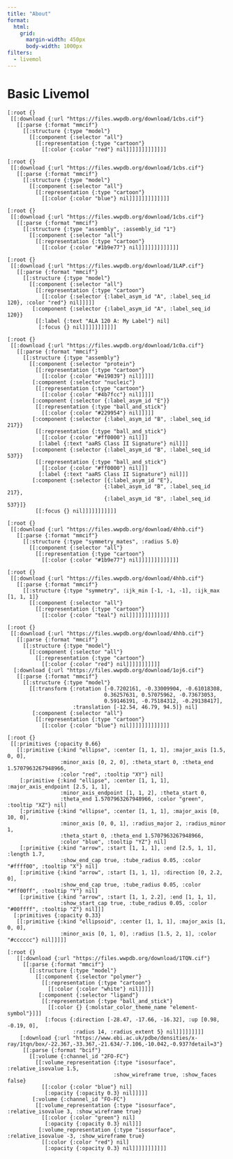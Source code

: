 ```yaml
---
title: "About"
format:
  html:
    grid:
      margin-width: 450px
      body-width: 1000px
filters:
  - livemol
---
```


# Basic Livemol

```.clojure
[:root {}
 [[:download {:url "https://files.wwpdb.org/download/1cbs.cif"}
   [[:parse {:format "mmcif"}
     [[:structure {:type "model"}
       [[:component {:selector "all"}
         [[:representation {:type "cartoon"}
           [[:color {:color "red"} nil]]]]]]]]]]]]]
```


```.clojure
[:root {}
 [[:download {:url "https://files.wwpdb.org/download/1cbs.cif"}
   [[:parse {:format "mmcif"}
     [[:structure {:type "model"}
       [[:component {:selector "all"}
         [[:representation {:type "cartoon"}
           [[:color {:color "blue"} nil]]]]]]]]]]]]]
```




```.clojure
[:root {}
 [[:download {:url "https://files.wwpdb.org/download/1cbs.cif"}
   [[:parse {:format "mmcif"}
     [[:structure {:type "assembly", :assembly_id "1"}
       [[:component {:selector "all"}
         [[:representation {:type "cartoon"}
           [[:color {:color "#1b9e77"} nil]]]]]]]]]]]]]
```


```.clojure
[:root {}
 [[:download {:url "https://files.wwpdb.org/download/1LAP.cif"}
   [[:parse {:format "mmcif"}
     [[:structure {:type "model"}
       [[:component {:selector "all"}
         [[:representation {:type "cartoon"}
           [[:color {:selector {:label_asym_id "A", :label_seq_id 120}, :color "red"} nil]]]]]
        [:component {:selector {:label_asym_id "A", :label_seq_id 120}}
         [[:label {:text "ALA 120 A: My Label"} nil]
          [:focus {} nil]]]]]]]]]]]
```


```.clojure
[:root {}
 [[:download {:url "https://files.wwpdb.org/download/1c0a.cif"}
   [[:parse {:format "mmcif"}
     [[:structure {:type "assembly"}
       [[:component {:selector "protein"}
         [[:representation {:type "cartoon"}
           [[:color {:color "#e19039"} nil]]]]]
        [:component {:selector "nucleic"}
         [[:representation {:type "cartoon"}
           [[:color {:color "#4b7fcc"} nil]]]]]
        [:component {:selector {:label_asym_id "E"}}
         [[:representation {:type "ball_and_stick"}
           [[:color {:color "#229954"} nil]]]]]
        [:component {:selector {:label_asym_id "B", :label_seq_id 217}}
         [[:representation {:type "ball_and_stick"}
           [[:color {:color "#ff0000"} nil]]]
          [:label {:text "aaRS Class II Signature"} nil]]]
        [:component {:selector {:label_asym_id "B", :label_seq_id 537}}
         [[:representation {:type "ball_and_stick"}
           [[:color {:color "#ff0000"} nil]]]
          [:label {:text "aaRS Class II Signature"} nil]]]
        [:component {:selector [{:label_asym_id "E"},
                               {:label_asym_id "B", :label_seq_id 217},
                               {:label_asym_id "B", :label_seq_id 537}]}
         [[:focus {} nil]]]]]]]]]]]
```



```.clojure
[:root {}
 [[:download {:url "https://files.wwpdb.org/download/4hhb.cif"}
   [[:parse {:format "mmcif"}
     [[:structure {:type "symmetry_mates", :radius 5.0}
       [[:component {:selector "all"}
         [[:representation {:type "cartoon"}
           [[:color {:color "#1b9e77"} nil]]]]]]]]]]]]]
```


```.clojure
[:root {}
 [[:download {:url "https://files.wwpdb.org/download/4hhb.cif"}
   [[:parse {:format "mmcif"}
     [[:structure {:type "symmetry", :ijk_min [-1, -1, -1], :ijk_max [1, 1, 1]}
       [[:component {:selector "all"}
         [[:representation {:type "cartoon"}
           [[:color {:color "teal"} nil]]]]]]]]]]]]]
```


```.clojure
[:root {}
 [[:download {:url "https://files.wwpdb.org/download/4hhb.cif"}
   [[:parse {:format "mmcif"}
     [[:structure {:type "model"}
       [[:component {:selector "all"}
         [[:representation {:type "cartoon"}
           [[:color {:color "red"} nil]]]]]]]]]]]
  [:download {:url "https://files.wwpdb.org/download/1oj6.cif"}
   [[:parse {:format "mmcif"}
     [[:structure {:type "model"}
       [[:transform {:rotation [-0.7202161, -0.33009904, -0.61018308,
                               0.36257631, 0.57075962, -0.73673053,
                               0.59146191, -0.75184312, -0.29138417],
                     :translation [-12.54, 46.79, 94.5]} nil]
        [:component {:selector "all"}
         [[:representation {:type "cartoon"}
           [[:color {:color "blue"} nil]]]]]]]]]]]]]
```




```.clojure
[:root {}
 [[:primitives {:opacity 0.66}
   [[:primitive {:kind "ellipse", :center [1, 1, 1], :major_axis [1.5, 0, 0],
                 :minor_axis [0, 2, 0], :theta_start 0, :theta_end 1.5707963267948966,
                 :color "red", :tooltip "XY"} nil]
    [:primitive {:kind "ellipse", :center [1, 1, 1], :major_axis_endpoint [2.5, 1, 1],
                 :minor_axis_endpoint [1, 1, 2], :theta_start 0,
                 :theta_end 1.5707963267948966, :color "green", :tooltip "XZ"} nil]
    [:primitive {:kind "ellipse", :center [1, 1, 1], :major_axis [0, 10, 0],
                 :minor_axis [0, 0, 1], :radius_major 2, :radius_minor 1,
                 :theta_start 0, :theta_end 1.5707963267948966,
                 :color "blue", :tooltip "YZ"} nil]
    [:primitive {:kind "arrow", :start [1, 1, 1], :end [2.5, 1, 1], :length 1.7,
                 :show_end_cap true, :tube_radius 0.05, :color "#ffff00", :tooltip "X"} nil]
    [:primitive {:kind "arrow", :start [1, 1, 1], :direction [0, 2.2, 0],
                 :show_end_cap true, :tube_radius 0.05, :color "#ff00ff", :tooltip "Y"} nil]
    [:primitive {:kind "arrow", :start [1, 1, 2.2], :end [1, 1, 1],
                 :show_start_cap true, :tube_radius 0.05, :color "#00ffff", :tooltip "Z"} nil]]]
  [:primitives {:opacity 0.33}
   [[:primitive {:kind "ellipsoid", :center [1, 1, 1], :major_axis [1, 0, 0],
                 :minor_axis [0, 1, 0], :radius [1.5, 2, 1], :color "#cccccc"} nil]]]]]
```




```.clojure
[:root {}
   [[:download {:url "https://files.wwpdb.org/download/1TQN.cif"}
     [[:parse {:format "mmcif"}
       [[:structure {:type "model"}
         [[:component {:selector "polymer"}
           [[:representation {:type "cartoon"}
             [[:color {:color "white"} nil]]]]]
          [:component {:selector "ligand"}
           [[:representation {:type "ball_and_stick"}
             [[:color {} {:molstar_color_theme_name "element-symbol"}]]]
            [:focus {:direction [-28.47, -17.66, -16.32], :up [0.98, -0.19, 0],
                     :radius 14, :radius_extent 5} nil]]]]]]]]]
    [:download {:url "https://www.ebi.ac.uk/pdbe/densities/x-ray/1tqn/box/-22.367,-33.367,-21.634/-7.106,-10.042,-0.937?detail=3"}
     [[:parse {:format "bcif"}
       [[:volume {:channel_id "2FO-FC"}
         [[:volume_representation {:type "isosurface", :relative_isovalue 1.5,
                                  :show_wireframe true, :show_faces false}
           [[:color {:color "blue"} nil]
            [:opacity {:opacity 0.3} nil]]]]]
        [:volume {:channel_id "FO-FC"}
         [[:volume_representation {:type "isosurface", :relative_isovalue 3, :show_wireframe true}
           [[:color {:color "green"} nil]
            [:opacity {:opacity 0.3} nil]]]
          [:volume_representation {:type "isosurface", :relative_isovalue -3, :show_wireframe true}
           [[:color {:color "red"} nil]
            [:opacity {:opacity 0.3} nil]]]]]]]]]]]
```
